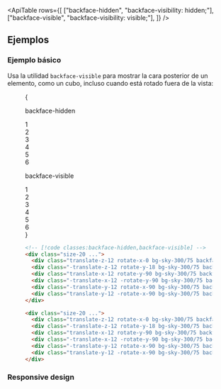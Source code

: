

<ApiTable
  rows={[
    ["backface-hidden", "backface-visibility: hidden;"],
    ["backface-visible", "backface-visibility: visible;"],
  ]}
/>

## Ejemplos

### Ejemplo básico

Usa la utilidad `backface-visible` para mostrar la cara posterior de un elemento, como un cubo, incluso cuando está rotado fuera de la vista:

<Figure>

<Example>
  {
    <div className="flex flex-col justify-around gap-8 text-sm leading-6 font-bold text-white sm:flex-row sm:gap-0">
      <div className="flex shrink-0 flex-col items-center">
        <p className="mb-3 text-center font-mono text-xs font-medium text-gray-500 dark:text-gray-400">
          backface-hidden
        </p>
        <div className="size-40 p-10">
          <div className="size-20 rotate-[0.75_1_0.75_45deg] transform-3d">
            <div className="absolute inset-0 translate-z-12 rotate-x-0 bg-sky-300/75 text-center text-4xl leading-20 font-bold text-sky-900 backface-hidden dark:bg-sky-400/85 dark:text-white">
              1
            </div>
            <div className="absolute inset-0 -translate-z-12 rotate-y-180 bg-sky-300/75 text-center text-4xl leading-20 font-bold text-sky-900 opacity-75 backface-hidden dark:bg-sky-400/85 dark:text-white">
              2
            </div>
            <div className="absolute inset-0 translate-x-12 rotate-y-90 bg-sky-300/75 text-center text-4xl leading-20 font-bold text-sky-900 opacity-75 backface-hidden dark:bg-sky-400/85 dark:text-white">
              3
            </div>
            <div className="absolute inset-0 -translate-x-12 -rotate-y-90 bg-sky-300/75 text-center text-4xl leading-20 font-bold text-sky-900 backface-hidden dark:bg-sky-400/85 dark:text-white">
              4
            </div>
            <div className="absolute inset-0 -translate-y-12 rotate-x-90 bg-sky-300/75 text-center text-4xl leading-20 font-bold text-sky-900 opacity-75 backface-hidden dark:bg-sky-400/85 dark:text-white">
              5
            </div>
            <div className="absolute inset-0 translate-y-12 -rotate-x-90 bg-sky-300/75 text-center text-4xl leading-20 font-bold text-sky-900 backface-hidden dark:bg-sky-400/85 dark:text-white">
              6
            </div>
          </div>
        </div>
      </div>
      <div className="flex shrink-0 flex-col items-center">
        <p className="mb-3 text-center font-mono text-xs font-medium text-gray-500 dark:text-gray-400">
          backface-visible
        </p>
        <div className="size-40 p-10">
          <div className="size-20 rotate-[0.75_1_0.75_45deg] transform-3d">
            <div className="absolute inset-0 translate-z-12 rotate-x-0 bg-sky-300/75 text-center text-4xl leading-20 font-bold text-sky-900 backface-visible dark:bg-sky-400/85 dark:text-white">
              1
            </div>
            <div className="absolute inset-0 -translate-z-12 rotate-y-180 bg-sky-300/75 text-center text-4xl leading-20 font-bold text-sky-900 opacity-75 backface-visible dark:bg-sky-400/85 dark:text-white">
              2
            </div>
            <div className="absolute inset-0 translate-x-12 rotate-y-90 bg-sky-300/75 text-center text-4xl leading-20 font-bold text-sky-900 opacity-75 backface-visible dark:bg-sky-400/85 dark:text-white">
              3
            </div>
            <div className="absolute inset-0 -translate-x-12 -rotate-y-90 bg-sky-300/75 text-center text-4xl leading-20 font-bold text-sky-900 backface-visible dark:bg-sky-400/85 dark:text-white">
              4
            </div>
            <div className="absolute inset-0 -translate-y-12 rotate-x-90 bg-sky-300/75 text-center text-4xl leading-20 font-bold text-sky-900 opacity-75 backface-visible dark:bg-sky-400/85 dark:text-white">
              5
            </div>
            <div className="absolute inset-0 translate-y-12 -rotate-x-90 bg-sky-300/75 text-center text-4xl leading-20 font-bold text-sky-900 backface-visible dark:bg-sky-400/85 dark:text-white">
              6
            </div>
          </div>
        </div>
      </div>
    </div>
  }
</Example>

```html
<!-- [!code classes:backface-hidden,backface-visible] -->
<div class="size-20 ...">
  <div class="translate-z-12 rotate-x-0 bg-sky-300/75 backface-hidden ...">1</div>
  <div class="-translate-z-12 rotate-y-18 bg-sky-300/75 backface-hidden ...">2</div>
  <div class="translate-x-12 rotate-y-90 bg-sky-300/75 backface-hidden ...">3</div>
  <div class="-translate-x-12 -rotate-y-90 bg-sky-300/75 backface-hidden ...">4</div>
  <div class="-translate-y-12 rotate-x-90 bg-sky-300/75 backface-hidden ...">5</div>
  <div class="translate-y-12 -rotate-x-90 bg-sky-300/75 backface-hidden ...">6</div>
</div>

<div class="size-20 ...">
  <div class="translate-z-12 rotate-x-0 bg-sky-300/75 backface-visible ...">1</div>
  <div class="-translate-z-12 rotate-y-18 bg-sky-300/75 backface-visible ...">2</div>
  <div class="translate-x-12 rotate-y-90 bg-sky-300/75 backface-visible ...">3</div>
  <div class="-translate-x-12 -rotate-y-90 bg-sky-300/75 backface-visible ...">4</div>
  <div class="-translate-y-12 rotate-x-90 bg-sky-300/75 backface-visible ...">5</div>
  <div class="translate-y-12 -rotate-x-90 bg-sky-300/75 backface-visible ...">6</div>
</div>
```

</Figure>

### Responsive design

<ResponsiveDesign property="backface-visibility" defaultClass="backface-visible" featuredClass="backface-hidden" />
